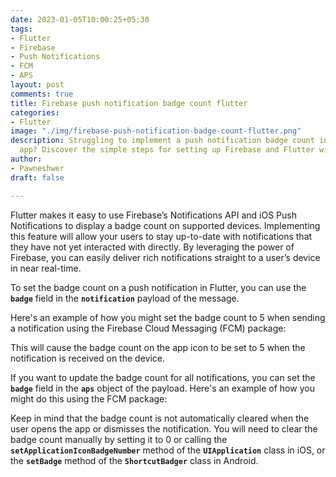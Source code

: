 ```yaml
---
date: 2023-01-05T10:00:25+05:30
tags:
- Flutter
- Firebase
- Push Notifications
- FCM
- APS
layout: post
comments: true
title: Firebase push notification badge count flutter
categories:
- Flutter
image: "./img/firebase-push-notification-badge-count-flutter.png"
description: Struggling to implement a push notification badge count in your Flutter
  app? Discover the simple steps for setting up Firebase and Flutter with notifications.
author:
- Pawneshwer
draft: false

---
```


Flutter makes it easy to use Firebase’s Notifications API and iOS Push Notifications to display a badge count on supported devices. Implementing this feature will allow your users to stay up-to-date with notifications that they have not yet interacted with directly. By leveraging the power of Firebase, you can easily deliver rich notifications straight to a user’s device in near real-time.

To set the badge count on a push notification in Flutter, you can use the **`badge`** field in the **`notification`** payload of the message.

Here's an example of how you might set the badge count to 5 when sending a notification using the Firebase Cloud Messaging (FCM) package:

<Gist id='59345e90717fb70b6ceeff25064eb7f8' file='notification_badge_fcm.dart' />

This will cause the badge count on the app icon to be set to 5 when the notification is received on the device.

If you want to update the badge count for all notifications, you can set the **`badge`** field in the **`aps`** object of the payload. Here's an example of how you might do this using the FCM package:

<Gist id='59345e90717fb70b6ceeff25064eb7f8' file='notification_badge_aps.dart' />

Keep in mind that the badge count is not automatically cleared when the user opens the app or dismisses the notification. You will need to clear the badge count manually by setting it to 0 or calling the **`setApplicationIconBadgeNumber`** method of the **`UIApplication`** class in iOS, or the **`setBadge`** method of the **`ShortcutBadger`** class in Android.